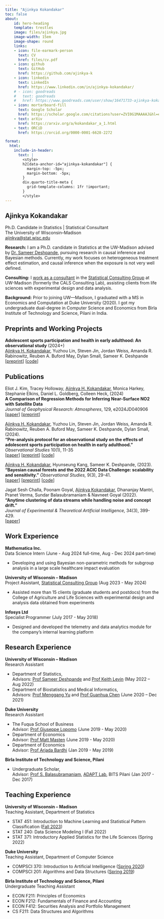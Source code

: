 ```yaml
---
title: "Ajinkya Kokandakar"
toc: false
about:
    id: hero-heading
    template: trestles
    image: files/ajinkya.jpg
    image-width: 15em
    image-shape: round
    links:
    - icon: file-earmark-person
      text: CV 
      href: files/cv.pdf
    - icon: github
      text: GitHub
      href: https://github.com/ajinkya-k
    - icon: linkedin
      text: LinkedIn
      href: https://www.linkedin.com/in/ajinkya-kokandakar/
    # - icon: goodreads
    #   text: goodreads
    #   href: https://www.goodreads.com/user/show/16471733-ajinkya-kokandakar
    - icon: mortarboard-fill
      text: Google Scholar
      href: https://scholar.google.com/citations?user=ZVI0G1MAAAAJ&hl=en&oi=sra
    - text: arXiv
      href: https://arxiv.org/a/kokandakar_a_1.html
    - text: ORCiD
      href: https://orcid.org/0000-0001-6628-2272

format: 
  html:
    include-in-header: 
      text: |
        <style>
        h2[data-anchor-id="ajinkya-kokandakar"] {
          margin-top: -5px;
          margin-bottom: -5px;
        }
        div.quarto-title-meta {
          grid-template-columns: 1fr !important;
        }
        </style>
---
```

:::{#hero-heading}

## Ajinkya Kokandakar

Ph.D. Candidate in Statistics | Statistical Consultant
<br/>The University of Wisconsin--Madison
<br/>[ajinkya@stat.wisc.edu](mailto:ajinkya@stat.wisc.edu)

<!-- **Work Experience:** I worked as a Data Science Intern [Mathematica Inc.](https://www.mathematica.org) and as a Statistical Consultant (also part-time) on campus at UW--Madison. -->

**Research:** I am a Ph.D. candidate in Statistics at the UW-Madison advised by [Dr. Sameer Deshpande](https://skdeshpande91.github.io/), pursuing research in causal inference and Bayesian methods.
Currently, my work focuses on heterogeneous treatment effect estimation, and causal inference when the exposure is not very well defined. 

**Consulting:** I [work as a consultant](consulting.qmd) in the [Statistical Consulting Group](https://stat.wisc.edu/statistical-consulting-team/) at UW-Madison (formerly the CALS Consulting Lab), assisting clients from life sciences with experimental design and data analysis.

**Background:** Prior to joining UW—Madison, I graduated with a MS in Economics and Computation at Duke University (2020). I got my undergraduate dual-degree in Computer Science and Economics from Birla Institute of Technology and Science, Pilani in India.

:::

## Preprints and Working Projects

**Adolescent sports participation and health in early adulthood: An observational study** (2024+)
  <br> <u>Ajinkya H. Kokandakar</u>, Yuzhou Lin, Steven Jin, Jordan Weiss, Amanda R. Rabinowitz, Reuben A. Buford May, Dylan Small, Sameer K. Deshpande
  <!-- <br> arXiv:2405.03538 -->
  <br> [[preprint](https://arxiv.org/abs/2405.03538)] [[code](https://github.com/ajinkya-k/nsyr-matching-testing)]

## Publications

Eliot J. Kim, Tracey Holloway, <u>Ajinkya H. Kokandakar</u>, Monica Harkey, Stephanie Elkins, Daniel L. Goldberg, Colleen Heck, (2024)
<br>**A Comparison of Regression Methods for Inferring Near-Surface NO2 with Satellite Data**
<br> _Journal of Geophysical Research: Atmospheres_, 129, e2024JD040906
<br> [[paper](https://doi.org/10.1029/2024JD040906)] [[preprint](https://doi.org/10.22541/au.171045413.38645578/v1)] 


<u>Ajinkya H. Kokandakar</u>, Yuzhou Lin, Steven Jin, Jordan Weiss, Amanda R. Rabinowitz, Reuben A. Buford May, Sameer K. Deshpande, Dylan Small, (2024). 
<br>**"Pre-analysis protocol for an observational study on the effects of adolescent sports participation on health in early adulthood."** <br>_Observational Studies_ 10(1), 11-35
    <br> [[paper](https://muse.jhu.edu/pub/56/article/929115)] [[preprint](https://arxiv.org/abs/2211.02104)] [[code](https://github.com/ajinkya-k/nsyr-matching-testing)]


<u>Ajinkya H. Kokandakar</u>, Hyunseung Kang, Sameer K. Deshpande, (2023). 
<br>**"Bayesian causal forests and the 2022 ACIC Data Challenge: scalability and sensitivity."** _Observational Studies,_ 9(3), 29-41. 
    <br>[[paper](https://muse.jhu.edu/article/895651)] [[preprint](https://arxiv.org/abs/2211.02020)] [[code](https://github.com/skdeshpande91/flexBCF)]

Jagat Sesh Challa, Poonam Goyal, <u>Ajinkya Kokandakar</u>, Dhananjay Mantri, Pranet Verma, Sundar Balasubramaniam & Navneet Goyal (2022). <br>**"Anytime clustering of data streams while handling noise and concept drift."**
<br>_Journal of Experimental & Theoretical Artificial Intelligence,_ 34(3), 399-429. <!-- , DOI: [10.1080/0952813X.2021.1882001](https://doi.org/10.1080/0952813X.2021.1882001) -->
    <br>[[paper](https://www.tandfonline.com/doi/abs/10.1080/0952813X.2021.1882001)]

## Work Experience

**Mathematica Inc.**
<br>Data Science Intern (June - Aug 2024 full-time, Aug - Dec 2024 part-time)

- Developing and using Bayesian non-parametric methods for subgroup analysis in a large scale healthcare impact evaluation

**University of Wisconsin -- Madison**
<br>Project Assistant, [Statistical Consulting Group](https://stat.wisc.edu/statistical-consulting-team/) (Aug 2023 - May 2024)

- Assisted more than 15 clients (graduate students and postdocs) from the College of Agriculture and Life Sciences with experimental design and analysis data obtained from experiments


**Infosys Ltd**
<br> Specialist Programmer (July 2017 - May 2018)

- Designed and developed the telemetry and data analytics module for the company's internal learning platform

## Research Experience

**University of Wisconsin -- Madison**
<br>Research Assistant

- Department of Statistics,
    <br>Advisors: [Prof Sameer Deshpande](https://skdeshpande91.github.io/)
        and [Prof Keith Levin](https://pages.stat.wisc.edu/~kdlevin/) (May 2022 -- Aug 2022)
- Department of Biostatistics and Medical Informatics,
    <br>Advisors: [Prof Menggang Yu](https://sites.google.com/a/wisc.edu/menggang/)
    and [Prof Guanhua Chen](https://biostat.wiscweb.wisc.edu/staff/chen-guanhua/)
    (June 2020 -- Dec 2021)

**Duke University**
<br>Research Assistant

- The Fuqua School of Business
    <br>Advisor: [Prof Giuseppe Lopomo](https://sites.duke.edu/glopomo/) (June 2019 - May 2020)
- Department of Economics
    <br>Advisor: [Prof Matt Masten](https://mattmasten.github.io/) (June 2019 - May 2020)
- Department of Economics
    <br>Advisor: [Prof Arjada Bardhi](https://www.arjadabardhi.com/) (Jan 2019 - May 2019)


**Birla Institute of Technology and Science, Pilani**

- Undergraduate Scholar, 
    <br>Advisor: [Prof S. Balasubramaniam](https://www.linkedin.com/in/shan-sundar-balasubramaniam-82802317),
    [ADAPT Lab](https://id.bits-pilani.ac.in/pilani/computerscience/AdvancedDataAnalyticsParallelTechnologiesLaboratory), BITS Pilani 
    (Jan 2017 - Dec 2017)


## Teaching Experience

**University of Wisconsin -- Madison**
<br>Teaching Assistant, Department of Statistics

- STAT 451: Introduction to Machine Learning and Statistical Pattern Classification ([Fall 2023](https://pages.stat.wisc.edu/~jgillett/451/)) 
- STAT 240: Data Science Modeling I (Fall 2022) 
- STAT 371: Introductory Applied Statistics for the Life Sciences (Spring 2022) 

**Duke University**
<br>Teaching Assistant, Department of Computer Science

- COMPSCI 370: Introduction to Artificial Intelligence ([Spring 2020](https://courses.cs.duke.edu//spring20/compsci370d/index.html)) 
- COMPSCI 201: Algorithms and Data Structures ([Spring 2019](https://courses.cs.duke.edu/spring19/compsci201))

**Birla Institute of Technology and Science, Pilani**
<br>Undergraduate Teaching Assistant

- ECON F211: Principles of Economics
- ECON F212: Fundamentals of Finance and Accounting
- ECON F412: Securities Analysis and Portfolio Management
- CS F211: Data Structures and Algorithms

